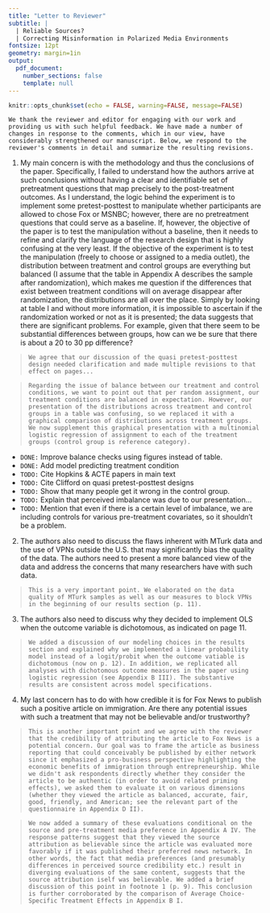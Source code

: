 ```yaml
---
title: "Letter to Reviewer"
subtitle: |
  | Reliable Sources?
  | Correcting Misinformation in Polarized Media Environments
fontsize: 12pt
geometry: margin=1in
output: 
  pdf_document:
    number_sections: false
    template: null
---
```


```r
knitr::opts_chunk$set(echo = FALSE, warning=FALSE, message=FALSE)
```


`We thank the reviewer and editor for engaging with our work and providing us with such helpful feedback. We have made a number of changes in response to the comments, which in our view, have considerably strengthened our manuscript. Below, we respond to the reviewer's comments in detail and summarize the resulting revisions.`

1.	My main concern is with the methodology and thus the conclusions of the paper. Specifically, I failed to understand how the authors arrive at such conclusions without having a clear and identifiable set of pretreatment questions that map precisely to the post-treatment outcomes. As I understand, the logic behind the experiment is to implement some pretest-posttest to manipulate whether participants are allowed to chose Fox or MSNBC; however, there are no pretreatment questions that could serve as a baseline. If, however, the objective of the paper is to test the manipulation without a baseline, then it needs to refine and clarify the language of the research design that is highly confusing at the very least.  If the objective of the experiment is to test the manipulation (freely to choose or assigned to a media outlet), the distribution between treatment and control groups are everything but balanced (I assume that the table in Appendix A describes the sample after randomization), which makes me question if the differences that exist between treatment conditions will on average disappear after randomization, the distributions are all over the place. Simply by looking at table I and without more information, it is impossible to ascertain if the randomization worked or not as it is presented; the data suggests that there are significant problems. For example, given that there seem to be substantial differences between groups, how can we be sure that there is about a 20 to 30 pp difference?

> `We agree that our discussion of the quasi pretest-posttest design needed clarification and made multiple revisions to that effect on pages...`

> `Regarding the issue of balance between our treatment and control conditions, we want to point out that per random assignment, our treatment conditions are balanced in expectation. However, our presentation of the distributions across treatment and control groups in a table was confusing, so we replaced it with a graphical comparison of distributions across treatment groups. We now supplement this graphical presentation with a multinomial logistic regression of assignment to each of the treatment groups (control group is reference category).`

- `DONE:` Improve balance checks using figures instead of table. 
- `DONE:` Add model predicting treatment condition
- `TODO:` Cite Hopkins & ACTE papers in main text
- `TODO:` Cite Clifford on quasi pretest-posttest designs
- `TODO:` Show that many people get it wrong in the control group.
- `TODO:` Explain that perceived imbalance was due to our presentation...
- `TODO:` Mention that even if there is a certain level of imbalance, we are including controls for various pre-treatment covariates, so it shouldn't be a problem.

2. The authors also need to discuss the flaws inherent with MTurk data and the use of VPNs outside the U.S. that may significantly bias the quality of the data. The authors need to present a more balanced view of the data and address the concerns that many researchers have with such data. 

> `This is a very important point. We elaborated on the data quality of MTurk samples as well as our measures to block VPNs in the beginning of our results section (p. 11).`

<!-- - `DONE:` Check language from other journals. -->
<!-- - `DONE:` Add discussion in results section. -->

3. The authors also need to discuss why they decided to implement OLS when the outcome variable is dichotomous, as indicated on page 11.

> `We added a discussion of our modeling choices in the results section and explained why we implemented a linear probability model instead of a logit/probit when the outcome vatiable is dichotomous (now on p. 12). In addition, we replicated all analyses with dichotomous outcome measures in the paper using logistic regression (see Appendix B III). The substantive results are consistent across model specifications.`

<!-- - `DONE:` Run logit models. -->
<!-- - `DONE:` Add logit tables to appendix. -->
<!-- - `DONE:` Add language in main text describing linear probability model. Cite? -->
<!-- - `DONE:` Add reference in main text to logistic regression results. -->

4. My last concern has to do with how credible it is for Fox News to publish such a positive article on immigration. Are there any potential issues with such a treatment that may not be believable and/or trustworthy?

> `This is another important point and we agree with the reviewer that the credibility of attributing the article to Fox News is a potential concern. Our goal was to frame the article as business reporting that could conceivably be published by either network since it emphasized a pro-business perspective highlighting the economic benefits of immigration through entrepreneurship. While we didn't ask respondents directly whether they consider the article to be authentic (in order to avoid related priming effects), we asked them to evaluate it on various dimensions (whether they viewed the article as balanced, accurate, fair, good, friendly, and American; see the relevant part of the questionnaire in Appendix D II).`

> `We now added a summary of these evaluations conditional on the source and pre-treatment media preference in Appendix A IV. The response patterns suggest that they viewed the source attribution as believable since the article was evaluated more favorably if it was published their preferred news network. In other words, the fact that media preferences (and presumably differences in perceived source credibility etc.) result in diverging evaluations of the same content, suggests that the source attribution iself was believable. We added a brief discussion of this point in footnote 1 (p. 9). This conclusion is further corroborated by the comparison of Average Choice-Specific Treatment Effects in Appendix B I.`

<!-- - `DONE:` Check evaluation of news articles in the appendix. -->
<!-- - `DONE:` Add discussion / footnote in main text. -->
<!-- - `DONE:` Make connection to ACTE results as well. -->

<!-- ## Other stuff -->

<!-- - `DONE:` update code: condint vs. confint_tidy -->
